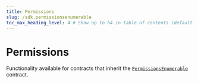 ---
title: Permissions
slug: /sdk.permissionsenumerable
toc_max_heading_level: 4 # Show up to h4 in table of contents (default is up to h3)
---

# Permissions

Functionality available for contracts that inherit the [`PermissionsEnumerable`](/contracts/PermissionsEnumerable) contract.
